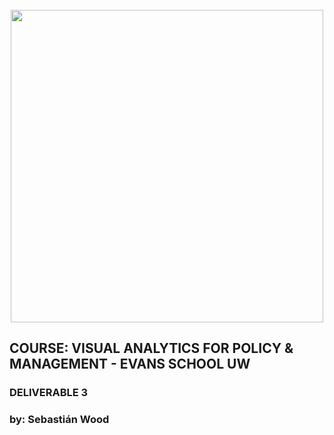 
<br> 
<center><img src="http://i.imgur.com/sSaOozN.png" width="500"></center>

## COURSE: VISUAL ANALYTICS FOR POLICY & MANAGEMENT  - EVANS SCHOOL UW
### DELIVERABLE 3
### by: Sebastián Wood




